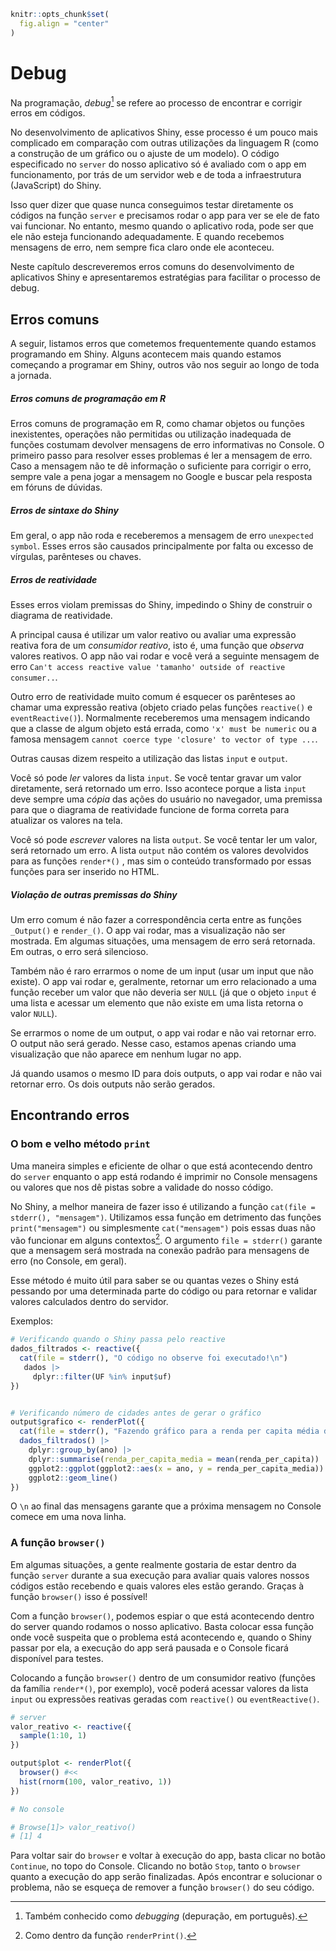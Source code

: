 ```r
knitr::opts_chunk$set(
  fig.align = "center"
)
```

# Debug

Na programação, *debug*^[Também conhecido como *debugging* (depuração, em português).] se refere ao processo de encontrar e corrigir erros em códigos. 

No desenvolvimento de aplicativos Shiny, esse processo é um pouco mais complicado em comparação com outras utilizações da linguagem R (como a construção de um gráfico ou o ajuste de um modelo). O código especificado no `server` do nosso aplicativo só é avaliado com o app em funcionamento, por trás de um servidor web e de toda a infraestrutura (JavaScript) do Shiny. 

Isso quer dizer que quase nunca conseguimos testar diretamente os códigos na função `server` e precisamos rodar o app para ver se ele de fato vai funcionar. No entanto, mesmo quando o aplicativo roda, pode ser que ele não esteja funcionando adequadamente. E quando recebemos mensagens de erro, nem sempre fica claro onde ele aconteceu.

Neste capítulo descreveremos erros comuns do desenvolvimento de aplicativos Shiny e apresentaremos estratégias para facilitar o processo de debug.

## Erros comuns

A seguir, listamos erros que cometemos frequentemente quando estamos programando em Shiny. Alguns acontecem mais quando estamos começando a programar em Shiny, outros vão nos seguir ao longo de toda a jornada.

##### Erros comuns de programação em R

Erros comuns de programação em R, como chamar objetos ou funções inexistentes, operações não permitidas ou utilização inadequada de funções costumam devolver mensagens de erro informativas no Console. O primeiro passo para resolver esses problemas é ler a mensagem de erro. Caso a mensagem não te dê informação o suficiente para corrigir o erro, sempre vale a pena jogar a mensagem no Google e buscar pela resposta em fóruns de dúvidas.

##### Erros de sintaxe do Shiny

Em geral, o app não roda e receberemos a mensagem de erro `unexpected symbol`. Esses erros são causados principalmente por falta ou excesso de vírgulas, parênteses ou chaves. 

##### Erros de reatividade

Esses erros violam premissas do Shiny, impedindo o Shiny de construir o diagrama de reatividade.

A principal causa é utilizar um valor reativo ou avaliar uma expressão reativa fora de um *consumidor reativo*, isto é, uma função que *observa* valores reativos. O app não vai rodar e você verá a seguinte mensagem de erro `Can't access reactive value 'tamanho' outside of reactive consumer..`.

Outro erro de reatividade muito comum é esquecer os parênteses ao chamar uma expressão reativa (objeto criado pelas funções `reactive()` e `eventReactive()`). Normalmente receberemos uma mensagem indicando que a classe de algum objeto está errada, como  `'x' must be numeric` ou a famosa mensagem `cannot coerce type 'closure' to vector of type ...`.

Outras causas dizem respeito a utilização das listas `input` e `output`.

Você só pode *ler* valores da lista `input`. Se você tentar gravar um valor diretamente, será retornado um erro. Isso acontece porque a lista `input` deve sempre uma *cópia* das ações do usuário no navegador, uma premissa para que o diagrama de reatividade funcione de forma correta para atualizar os valores na tela.

Você só pode *escrever* valores na lista `output`. Se você tentar ler um valor, será retornado um erro. A lista `output` não contém os valores devolvidos para as funções `render*()` , mas sim o conteúdo transformado por essas funções para ser inserido no HTML.

##### Violação de outras premissas do Shiny

Um erro comum é não fazer a correspondência certa entre as funções `_Output()` e `render_()`. O app vai rodar, mas a visualização não ser mostrada. Em algumas situações, uma mensagem de erro será retornada. Em outras, o erro será silencioso.

Também não é raro errarmos o nome de um input (usar um input que não existe). O app vai rodar e, geralmente, retornar um erro relacionado a uma função receber um valor que não deveria ser `NULL` (já que o objeto `input` é uma lista e acessar um elemento que não existe em uma lista retorna o valor `NULL`).

Se errarmos o nome de um output, o app vai rodar e não vai retornar erro. O output não será gerado. Nesse caso, estamos apenas criando uma visualização que não aparece em nenhum lugar no app.

Já quando usamos o mesmo ID para dois outputs, o app vai rodar e não vai retornar erro. Os dois outputs não serão gerados.

## Encontrando erros 

### O bom e velho método `print`

Uma maneira simples e eficiente de olhar o que está acontecendo dentro do `server` enquanto o app está rodando é imprimir no Console mensagens ou valores que nos dê pistas sobre a validade do nosso código.

No Shiny, a melhor maneira de fazer isso é utilizando a função `cat(file = stderr(), "mensagem")`. Utilizamos essa função em detrimento das funções `print("mensagem")` ou simplesmente `cat("mensagem")` pois essas duas não vão funcionar em alguns contextos^[Como dentro da função `renderPrint()`.]. O argumento `file = stderr()` garante que a mensagem será mostrada na conexão padrão para mensagens de erro (no Console, em geral).

Esse método é muito útil para saber se ou quantas vezes o Shiny está pessando por uma determinada parte do código ou para retornar e validar valores calculados dentro do servidor.

Exemplos:

```r
# Verificando quando o Shiny passa pelo reactive
dados_filtrados <- reactive({
  cat(file = stderr(), "O código no observe foi executado!\n")
   dados |> 
     dplyr::filter(UF %in% input$uf)
})


# Verificando número de cidades antes de gerar o gráfico
output$grafico <- renderPlot({
  cat(file = stderr(), "Fazendo gráfico para a renda per capita média de", nrow(dados_filtrados()), "cidades\n")
  dados_filtrados() |> 
    dplyr::group_by(ano) |> 
    dplyr::summarise(renda_per_capita_media = mean(renda_per_capita)) |> 
    ggplot2::ggplot(ggplot2::aes(x = ano, y = renda_per_capita_media)) +
    ggplot2::geom_line()
})
```

O `\n` ao final das mensagens garante que a próxima mensagem no Console comece em uma nova linha.

### A função `browser()`

Em algumas situações, a gente realmente gostaria de estar dentro da função `server` durante a sua execução para avaliar quais valores nossos códigos estão recebendo e quais valores eles estão gerando. Graças à função `browser()` isso é possível!

Com a função `browser()`, podemos espiar o que está acontecendo dentro do server quando rodamos o nosso aplicativo. Basta colocar essa função onde você suspeita que o problema está acontecendo e, quando o Shiny passar por ela, a execução do app será pausada e o Console ficará disponível para testes. 

Colocando a função `browser()` dentro de um consumidor reativo (funções da família `render*()`, por exemplo), você poderá acessar valores da lista `input` ou expressões reativas geradas com `reactive()` ou `eventReactive()`.

```r
# server
valor_reativo <- reactive({
  sample(1:10, 1)
})

output$plot <- renderPlot({
  browser() #<<
  hist(rnorm(100, valor_reativo, 1))
})

```

```r
# No console

# Browse[1]> valor_reativo()
# [1] 4
```

Para voltar sair do `browser` e voltar à execução do app, basta clicar no botão `Continue`, no topo do Console. Clicando no botão `Stop`, tanto o `browser` quanto a execução do app serão finalizadas. Após encontrar e solucionar o problema, não se esqueça de remover a função `browser()` do seu código.

